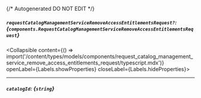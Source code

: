 {/* Autogenerated DO NOT EDIT  */}

##### `requestCatalogManagementServiceRemoveAccessEntitlementsRequest?`: *{`components.RequestCatalogManagementServiceRemoveAccessEntitlementsRequest`}*
<Collapsible content={() => import('/content/types/models/components/request_catalog_management_service_remove_access_entitlements_request/typescript.mdx')} openLabel={Labels.showProperties} closeLabel={Labels.hideProperties}>
</Collapsible>

---
##### `catalogId`: *{`string`}*


